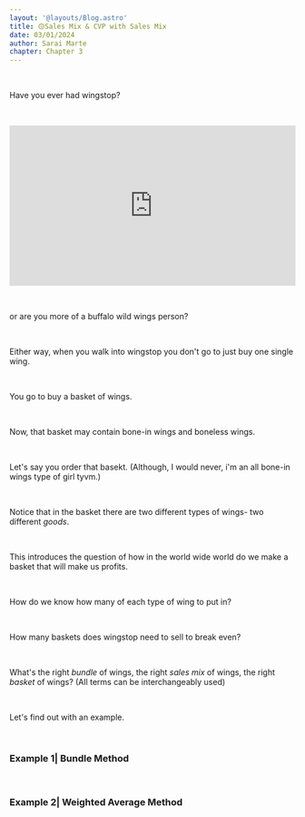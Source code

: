 ```yaml
---
layout: '@layouts/Blog.astro'
title: 🟡Sales Mix & CVP with Sales Mix 
date: 03/01/2024
author: Sarai Marte
chapter: Chapter 3
---
```


<span style="font-family: var(--primaryFont)">

&nbsp;&nbsp;&nbsp;&nbsp;

Have you ever had wingstop?

&nbsp;&nbsp;&nbsp;&nbsp;

<div style="width:100%;height:0;padding-bottom:56%;position:relative;"><iframe src="https://giphy.com/embed/ieazXppkHJGENspB9P" width="100%" height="100%" style="position:absolute" frameBorder="0" class="giphy-embed" allowFullScreen></iframe></div><p><a href="https://giphy.com/gifs/bww-buffalo-wild-wings-bdubs-ieazXppkHJGENspB9P"></a></p>

&nbsp;&nbsp;&nbsp;&nbsp;

or are you more of a buffalo wild wings person?

&nbsp;&nbsp;&nbsp;&nbsp;

Either way, when you walk into wingstop you don't go to just buy one single wing. 

&nbsp;&nbsp;&nbsp;&nbsp;

You go to buy a basket of wings.

&nbsp;&nbsp;&nbsp;&nbsp;

Now, that basket may contain bone-in wings and boneless wings. 

&nbsp;&nbsp;&nbsp;&nbsp;

Let's say you order that basekt. (Although, I would never, i'm an all bone-in wings type of girl tyvm.)

&nbsp;&nbsp;&nbsp;&nbsp;

Notice that in the basket there are two different types of wings- two different *goods*. 

&nbsp;&nbsp;&nbsp;&nbsp;

This introduces the question of how in the world wide world do we make a basket that will make us profits. 

&nbsp;&nbsp;&nbsp;&nbsp;

How do we know how many of each type of wing to put in?

&nbsp;&nbsp;&nbsp;&nbsp;

How many baskets does wingstop need to sell to break even?

&nbsp;&nbsp;&nbsp;&nbsp;

What's the right *bundle* of wings, the right *sales mix* of wings, the right *basket* of wings? (All terms can be interchangeably used)

&nbsp;&nbsp;&nbsp;&nbsp;

Let's find out with an example.

&nbsp;&nbsp;&nbsp;&nbsp;


### Example 1| Bundle Method

&nbsp;&nbsp;&nbsp;&nbsp;

### Example 2| Weighted Average Method

&nbsp;&nbsp;&nbsp;&nbsp;

</span>
